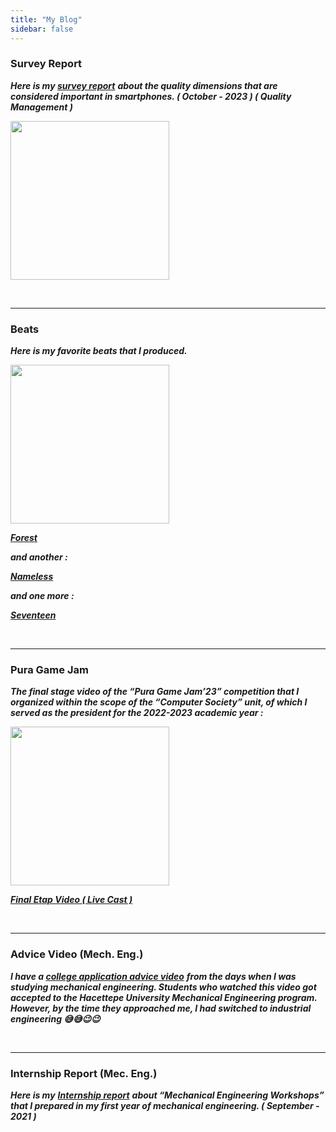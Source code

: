 ```yaml
---
title: "My Blog"
sidebar: false
---
```


### Survey Report

***Here is my [survey report](https://drive.google.com/file/d/11JeGPAZnZ9Z8ohHYUQnv28hmzSDRJiFh/view?usp=drive_link)*** ***about the quality dimensions that are considered important in smartphones. ( October - 2023 ) ( Quality Management )***

![](images/74Zh.gif){width="254"}


<br>
<hr>

### Beats

***Here is my favorite beats that I produced.***

![](images/sound-8563.gif){width="254"}

[***Forest***](https://soundcloud.com/user-426111215/16-bitti/s-s8Ac0ZCEM3O?si=1038a5440f2842f5ae04f5557a7bb699&utm_source=clipboard&utm_medium=text&utm_campaign=social_sharing)

***and another :***

[***Nameless***](https://soundcloud.com/user-426111215/10-isimsiz-feat-huzeym/s-Q8gZEMO1hqM?si=a98d7fd2f22c41c788a0692152da7249&utm_source=clipboard&utm_medium=text&utm_campaign=social_sharing)

***and one more :***

[***Seventeen***](https://soundcloud.com/user-426111215/17a/s-Mwt5IkDI9F7?si=d5c63ca1829c4fa8b0ccf777c9c74937&utm_source=clipboard&utm_medium=text&utm_campaign=social_sharing)

<br>
<hr>


### Pura Game Jam

***The final stage video of the "Pura Game Jam'23" competition that I organized within the scope of the "Computer Society" unit, of which I served as the president for the 2022-2023 academic year :***

![](images/pacman-734_256.gif){width="254"}

[***Final Etap Video ( Live Cast )***](https://www.youtube.com/live/e_5Iy9uJ4Iw?si=K9Ull8n7Vq3ftUEo)

<br>
<hr>


### Advice Video (Mech. Eng.)

***I have a [college application advice video](https://www.youtube.com/watch?v=4CKD12YSNf8&t=570s)*** ***from the days when I was studying mechanical engineering. Students who watched this video got accepted to the Hacettepe University Mechanical Engineering program. However, by the time they approached me, I had switched to industrial engineering 😅😅😉😉***

<br>
<hr>


### Internship Report (Mec. Eng.)

***Here is my*** [***Internship report***](https://drive.google.com/file/d/10M1pHxDi-yzMD_AkHYP7ZVRZeZ2zAO5V/view?usp=sharing "Raport Link") ***about "Mechanical Engineering Workshops" that I prepared in my first year of mechanical engineering. ( September - 2021 )***


